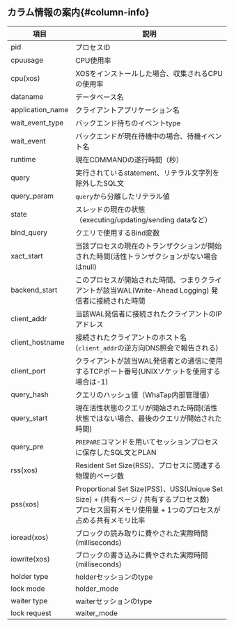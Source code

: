 ## カラム情報の案内{#column-info}

| 項目               | 説明                                                                                                           |
| ---------------- | ------------------------------------------------------------------------------------------------------------ |
| pid              | プロセスID                                                                                                       |
| cpuusage         | CPU使用率                                                                                                       |
| cpu(xos)         | XOSをインストールした場合、収集されるCPUの使用率                                                                                  |
| dataname         | データベース名                                                                                                      |
| application_name | クライアントアプリケーション名                                                                                              |
| wait_event_type  | バックエンド待ちのイベントtype                                                                                            |
| wait_event       | バックエンドが現在待機中の場合、待機イベント名                                                                                      |
| runtime          | 現在COMMANDの遂行時間（秒）                                                                                            |
| query            | 実行されているstatement、リテラル文字列を除外したSQL文                                                                            |
| query_param      | `query`から分離したリテラル値                                                                                           |
| state            | スレッドの現在の状態（executing/updating/sending dataなど）                                                                |
| bind_query       | クエリで使用するBind変数                                                                                               |
| xact_start       | 当該プロセスの現在のトランザクションが開始された時間(活性トランザクションがない場合はnull)                                                             |
| backend_start    | このプロセスが開始された時間、つまりクライアントが該当WAL(Write-Ahead Logging) 発信者に接続された時間                                              |
| client_addr      | 当該WAL発信者に接続されたクライアントのIPアドレス                                                                                  |
| client_hostname  | 接続されたクライアントのホスト名(`client_addr`の逆方向DNS照会で報告される)                                                               |
| client_port      | クライアントが該当WAL発信者との通信に使用するTCPポート番号(UNIXソケットを使用する場合は-1)                                                         |
| query_hash       | クエリのハッシュ値（WhaTap内部管理値）                                                                                       |
| query_start      | 現在活性状態のクエリが開始された時間(活性状態ではない場合、最後のクエリが開始された時間)                                                                |
| query_pre        | `PREPARE`コマンドを用いてセッションプロセスに保存したSQL文とPLAN                                                                     |
| rss(xos)         | Resident Set Size(RSS)、プロセスに関連する物理的ページ数                                                                      |
| pss(xos)         | Proportional Set Size(PSS)、USS(Unique Set Size) + (共有ページ / 共有するプロセス数) <br/>プロセス固有メモリ使用量 + 1つのプロセスが占める共有メモリ比率 |
| ioread(xos)      | ブロックの読み取りに費やされた実際時間(milliseconds)                                                                            |
| iowrite(xos)     | ブロックの書き込みに費やされた実際時間(milliseconds)                                                                            |
| holder type      | holderセッションのtype                                                                                             |
| lock mode        | holder_mode                                                                                                  |
| waiter type      | waiterセッションのtype                                                                                             |
| lock request     | waiter_mode                                                                                                  |
